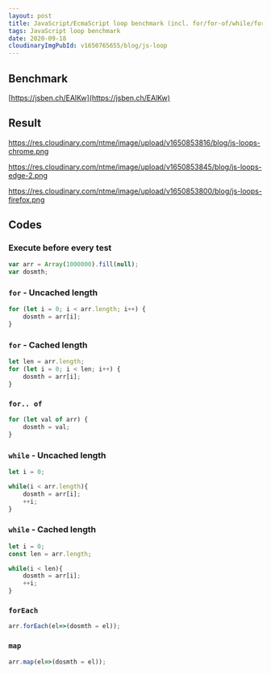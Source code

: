 ```yaml
---
layout: post
title: JavaScript/EcmaScript loop benchmark (incl. for/for-of/while/forEach/map)
tags: JavaScript loop benchmark
date: 2020-09-18
cloudinaryImgPubId: v1650765655/blog/js-loop
---
```


## Benchmark 
[https://jsben.ch/EAlKw](https://jsben.ch/EAlKw)


## Result

https://res.cloudinary.com/ntme/image/upload/v1650853816/blog/js-loops-chrome.png

https://res.cloudinary.com/ntme/image/upload/v1650853845/blog/js-loops-edge-2.png

https://res.cloudinary.com/ntme/image/upload/v1650853800/blog/js-loops-firefox.png

## Codes

### Execute before every test
```js
var arr = Array(1000000).fill(null);
var dosmth;
```

### `for` - Uncached length

```js
for (let i = 0; i < arr.length; i++) {
    dosmth = arr[i];
}
```

### `for` - Cached length

```js
let len = arr.length;
for (let i = 0; i < len; i++) {
    dosmth = arr[i];
}
```

### `for.. of`

```js
for (let val of arr) {
    dosmth = val;
}
```

### `while` - Uncached length

```js
let i = 0;

while(i < arr.length){
	dosmth = arr[i];
	++i;
}
```

### `while` - Cached length

```js
let i = 0;
const len = arr.length;

while(i < len){
	dosmth = arr[i];
	++i;
}
```


### `forEach`

```js
arr.forEach(el=>(dosmth = el));
```

### `map`

```js
arr.map(el=>(dosmth = el));
```
